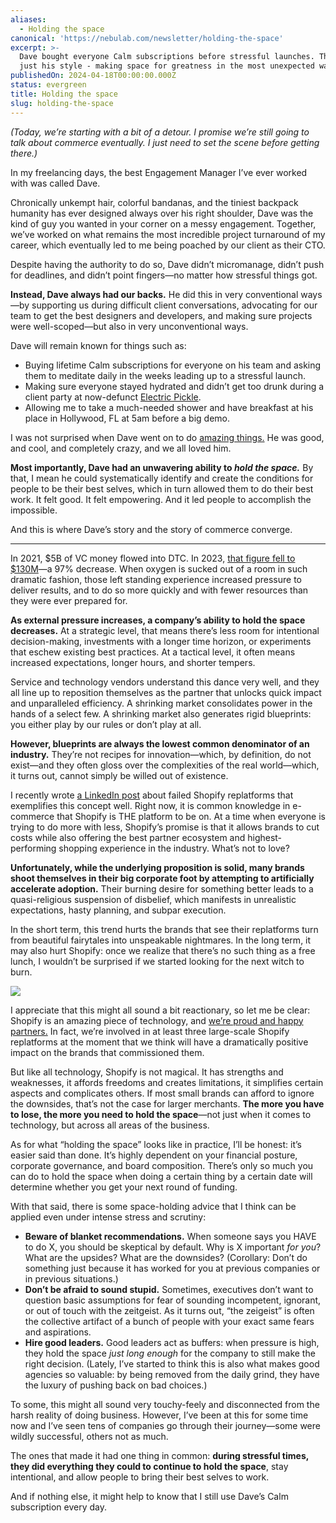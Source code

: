 ```yaml
---
aliases:
  - Holding the space
canonical: 'https://nebulab.com/newsletter/holding-the-space'
excerpt: >-
  Dave bought everyone Calm subscriptions before stressful launches. That was
  just his style - making space for greatness in the most unexpected ways.
publishedOn: 2024-04-18T00:00:00.000Z
status: evergreen
title: Holding the space
slug: holding-the-space
---
```

_(Today, we’re starting with a bit of a detour. I promise we’re still going to talk about commerce eventually. I just need to set the scene before getting there.)_

In my freelancing days, the best Engagement Manager I’ve ever worked with was called Dave.

Chronically unkempt hair, colorful bandanas, and the tiniest backpack humanity has ever designed always over his right shoulder, Dave was the kind of guy you wanted in your corner on a messy engagement. Together, we’ve worked on what remains the most incredible project turnaround of my career, which eventually led to me being poached by our client as their CTO.

Despite having the authority to do so, Dave didn’t micromanage, didn’t push for deadlines, and didn’t point fingers—no matter how stressful things got.

**Instead, Dave always had our backs.** He did this in very conventional ways—by supporting us during difficult client conversations, advocating for our team to get the best designers and developers, and making sure projects were well-scoped—but also in very unconventional ways.

Dave will remain known for things such as:

- Buying lifetime Calm subscriptions for everyone on his team and asking them to meditate daily in the weeks leading up to a stressful launch.
- Making sure everyone stayed hydrated and didn’t get too drunk during a client party at now-defunct [Electric Pickle](https://nebulab.com/newsletter/%EF%BF%BC).
- Allowing me to take a much-needed shower and have breakfast at his place in Hollywood, FL at 5am before a big demo.

I was not surprised when Dave went on to do [amazing things.](https://www.forbes.com/profile/dave-fontenot/) He was good, and cool, and completely crazy, and we all loved him.

**Most importantly, Dave had an unwavering ability to _hold the space._** By that, I mean he could systematically identify and create the conditions for people to be their best selves, which in turn allowed them to do their best work. It felt good. It felt empowering. And it led people to accomplish the impossible.

And this is where Dave’s story and the story of commerce converge.

---

In 2021, $5B of VC money flowed into DTC. In 2023, [that figure fell to $130M](https://news.crunchbase.com/fintech-ecommerce/direct-to-consumer-vc-funding-falls-2023/)—a 97% decrease. When oxygen is sucked out of a room in such dramatic fashion, those left standing experience increased pressure to deliver results, and to do so more quickly and with fewer resources than they were ever prepared for.

**As external pressure increases, a company’s ability to hold the space decreases.** At a strategic level, that means there’s less room for intentional decision-making, investments with a longer time horizon, or experiments that eschew existing best practices. At a tactical level, it often means increased expectations, longer hours, and shorter tempers.

Service and technology vendors understand this dance very well, and they all line up to reposition themselves as the partner that unlocks quick impact and unparalleled efficiency. A shrinking market consolidates power in the hands of a select few. A shrinking market also generates rigid blueprints: you either play by our rules or don’t play at all.

**However, blueprints are always the lowest common denominator of an industry.** They’re not recipes for innovation—which, by definition, do not exist—and they often gloss over the complexities of the real world—which, it turns out, cannot simply be willed out of existence.

I recently wrote [a LinkedIn post](https://www.linkedin.com/posts/alessandro-desantis_shopify-shopify-enterprise-activity-7185622708963917825-bhCq?utm_source=share&utm_medium=member_desktop) about failed Shopify replatforms that exemplifies this concept well. Right now, it is common knowledge in e-commerce that Shopify is THE platform to be on. At a time when everyone is trying to do more with less, Shopify’s promise is that it allows brands to cut costs while also offering the best partner ecosystem and highest-performing shopping experience in the industry. What’s not to love?

**Unfortunately, while the underlying proposition is solid, many brands shoot themselves in their big corporate foot by attempting to artificially accelerate adoption.** Their burning desire for something better leads to a quasi-religious suspension of disbelief, which manifests in unrealistic expectations, hasty planning, and subpar execution.

In the short term, this trend hurts the brands that see their replatforms turn from beautiful fairytales into unspeakable nightmares. In the long term, it may also hurt Shopify: once we realize that there’s no such thing as a free lunch, I wouldn’t be surprised if we started looking for the next witch to burn.

![](https://mcusercontent.com/679f4835b2683d59bc5762ec3/images/b9989d4e-6ad4-5922-5dfd-b66e0365d9a4.png)

I appreciate that this might all sound a bit reactionary, so let me be clear: Shopify is an amazing piece of technology, and [we’re proud and happy partners.](https://nebulab.com/services/shopify-development) In fact, we’re involved in at least three large-scale Shopify replatforms at the moment that we think will have a dramatically positive impact on the brands that commissioned them.

But like all technology, Shopify is not magical. It has strengths and weaknesses, it affords freedoms and creates limitations, it simplifies certain aspects and complicates others. If most small brands can afford to ignore the downsides, that’s not the case for larger merchants. **The more you have to lose, the more you need to hold the space**—not just when it comes to technology, but across all areas of the business.

As for what “holding the space” looks like in practice, I’ll be honest: it’s easier said than done. It’s highly dependent on your financial posture, corporate governance, and board composition. There’s only so much you can do to hold the space when doing a certain thing by a certain date will determine whether you get your next round of funding.

With that said, there is some space-holding advice that I think can be applied even under intense stress and scrutiny:

- **Beware of blanket recommendations.** When someone says you HAVE to do X, you should be skeptical by default. Why is X important _for you_? What are the upsides? What are the downsides? (Corollary: Don’t do something just because it has worked for you at previous companies or in previous situations.)
- **Don’t be afraid to sound stupid.** Sometimes, executives don’t want to question basic assumptions for fear of sounding incompetent, ignorant, or out of touch with the zeitgeist. As it turns out, “the zeigeist” is often the collective artifact of a bunch of people with your exact same fears and aspirations.
- **Hire good leaders.** Good leaders act as buffers: when pressure is high, they hold the space _just long enough_ for the company to still make the right decision. (Lately, I’ve started to think this is also what makes good agencies so valuable: by being removed from the daily grind, they have the luxury of pushing back on bad choices.)

To some, this might all sound very touchy-feely and disconnected from the harsh reality of doing business. However, I’ve been at this for some time now and I’ve seen tens of companies go through their journey—some were wildly successful, others not as much.

The ones that made it had one thing in common: **during stressful times, they did everything they could to continue to hold the space**, stay intentional, and allow people to bring their best selves to work.

And if nothing else, it might help to know that I still use Dave’s Calm subscription every day.
